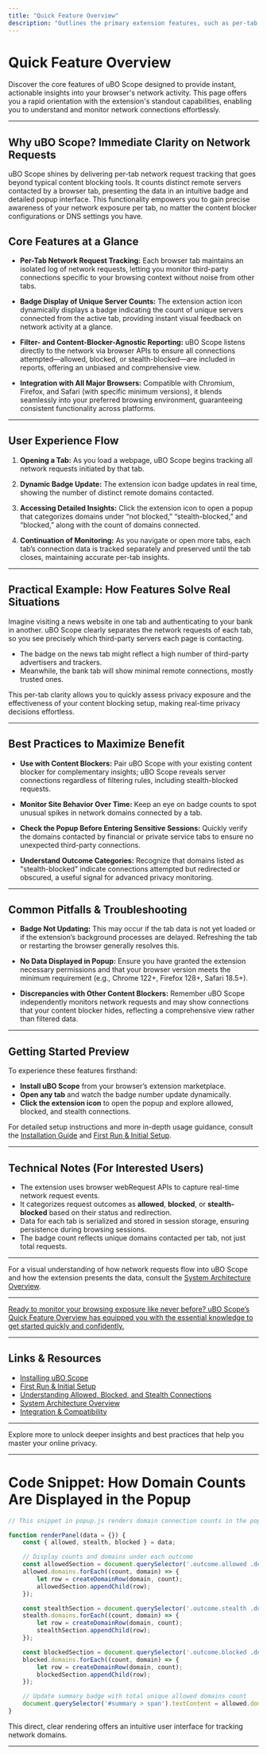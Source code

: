 ```yaml
---
title: "Quick Feature Overview"
description: "Outlines the primary extension features, such as per-tab network request tracking, badge display of unique server count, filter- and content-blocker-agnostic reporting, and integration with all major browsers. Keeps this summary action-oriented for rapid new user orientation."
---
```


# Quick Feature Overview

Discover the core features of uBO Scope designed to provide instant, actionable insights into your browser's network activity. This page offers you a rapid orientation with the extension's standout capabilities, enabling you to understand and monitor network connections effortlessly.

---

## Why uBO Scope? Immediate Clarity on Network Requests

uBO Scope shines by delivering per-tab network request tracking that goes beyond typical content blocking tools. It counts distinct remote servers contacted by a browser tab, presenting the data in an intuitive badge and detailed popup interface. This functionality empowers you to gain precise awareness of your network exposure per tab, no matter the content blocker configurations or DNS settings you have.


## Core Features at a Glance

- **Per-Tab Network Request Tracking:** Each browser tab maintains an isolated log of network requests, letting you monitor third-party connections specific to your browsing context without noise from other tabs.

- **Badge Display of Unique Server Counts:** The extension action icon dynamically displays a badge indicating the count of unique servers connected from the active tab, providing instant visual feedback on network activity at a glance.

- **Filter- and Content-Blocker-Agnostic Reporting:** uBO Scope listens directly to the network via browser APIs to ensure all connections attempted—allowed, blocked, or stealth-blocked—are included in reports, offering an unbiased and comprehensive view.

- **Integration with All Major Browsers:** Compatible with Chromium, Firefox, and Safari (with specific minimum versions), it blends seamlessly into your preferred browsing environment, guaranteeing consistent functionality across platforms.

---

## User Experience Flow

1. **Opening a Tab:** As you load a webpage, uBO Scope begins tracking all network requests initiated by that tab.

2. **Dynamic Badge Update:** The extension icon badge updates in real time, showing the number of distinct remote domains contacted.

3. **Accessing Detailed Insights:** Click the extension icon to open a popup that categorizes domains under “not blocked,” “stealth-blocked,” and “blocked,” along with the count of domains connected.

4. **Continuation of Monitoring:** As you navigate or open more tabs, each tab’s connection data is tracked separately and preserved until the tab closes, maintaining accurate per-tab insights.

---

## Practical Example: How Features Solve Real Situations

Imagine visiting a news website in one tab and authenticating to your bank in another. uBO Scope clearly separates the network requests of each tab, so you see precisely which third-party servers each page is contacting.

- The badge on the news tab might reflect a high number of third-party advertisers and trackers.
- Meanwhile, the bank tab will show minimal remote connections, mostly trusted ones.

This per-tab clarity allows you to quickly assess privacy exposure and the effectiveness of your content blocking setup, making real-time privacy decisions effortless.

---

## Best Practices to Maximize Benefit

- **Use with Content Blockers:** Pair uBO Scope with your existing content blocker for complementary insights; uBO Scope reveals server connections regardless of filtering rules, including stealth-blocked requests.

- **Monitor Site Behavior Over Time:** Keep an eye on badge counts to spot unusual spikes in network domains connected by a tab.

- **Check the Popup Before Entering Sensitive Sessions:** Quickly verify the domains contacted by financial or private service tabs to ensure no unexpected third-party connections.

- **Understand Outcome Categories:** Recognize that domains listed as "stealth-blocked" indicate connections attempted but redirected or obscured, a useful signal for advanced privacy monitoring.

---

## Common Pitfalls & Troubleshooting

- **Badge Not Updating:** This may occur if the tab data is not yet loaded or if the extension’s background processes are delayed. Refreshing the tab or restarting the browser generally resolves this.

- **No Data Displayed in Popup:** Ensure you have granted the extension necessary permissions and that your browser version meets the minimum requirement (e.g., Chrome 122+, Firefox 128+, Safari 18.5+).

- **Discrepancies with Other Content Blockers:** Remember uBO Scope independently monitors network requests and may show connections that your content blocker hides, reflecting a comprehensive view rather than filtered data.

---

## Getting Started Preview

To experience these features firsthand:

- **Install uBO Scope** from your browser’s extension marketplace.
- **Open any tab** and watch the badge number update dynamically.
- **Click the extension icon** to open the popup and explore allowed, blocked, and stealth connections.

For detailed setup instructions and more in-depth usage guidance, consult the [Installation Guide](/getting-started/setup/install) and [First Run & Initial Setup](/getting-started/setup/first-run).

---

## Technical Notes (For Interested Users)

- The extension uses browser webRequest APIs to capture real-time network request events.
- It categorizes request outcomes as **allowed**, **blocked**, or **stealth-blocked** based on their status and redirection.
- Data for each tab is serialized and stored in session storage, ensuring persistence during browsing sessions.
- The badge count reflects unique domains contacted per tab, not just total requests.

---

For a visual understanding of how network requests flow into uBO Scope and how the extension presents the data, consult the [System Architecture Overview](/overview/system-architecture-overview/system-architecture).

---

<u>Ready to monitor your browsing exposure like never before? uBO Scope’s Quick Feature Overview has equipped you with the essential knowledge to get started quickly and confidently.</u>


---

## Links & Resources

- [Installing uBO Scope](/getting-started/setup/install)
- [First Run & Initial Setup](/getting-started/setup/first-run)
- [Understanding Allowed, Blocked, and Stealth Connections](/guides/analyzing_connections/understanding-domain-connections)
- [System Architecture Overview](/overview/system-architecture-overview/system-architecture)
- [Integration & Compatibility](/overview/system-architecture-overview/integration-compatibility)

---

Explore more to unlock deeper insights and best practices that help you master your online privacy.


---

# Code Snippet: How Domain Counts Are Displayed in the Popup

```javascript
// This snippet in popup.js renders domain connection counts in the popup:

function renderPanel(data = {}) {
    const { allowed, stealth, blocked } = data;

    // Display counts and domains under each outcome
    const allowedSection = document.querySelector('.outcome.allowed .domains');
    allowed.domains.forEach((count, domain) => {
        let row = createDomainRow(domain, count);
        allowedSection.appendChild(row);
    });

    const stealthSection = document.querySelector('.outcome.stealth .domains');
    stealth.domains.forEach((count, domain) => {
        let row = createDomainRow(domain, count);
        stealthSection.appendChild(row);
    });

    const blockedSection = document.querySelector('.outcome.blocked .domains');
    blocked.domains.forEach((count, domain) => {
        let row = createDomainRow(domain, count);
        blockedSection.appendChild(row);
    });

    // Update summary badge with total unique allowed domains count
    document.querySelector('#summary > span').textContent = allowed.domains.size;
}
```

This direct, clear rendering offers an intuitive user interface for tracking network domains.

---